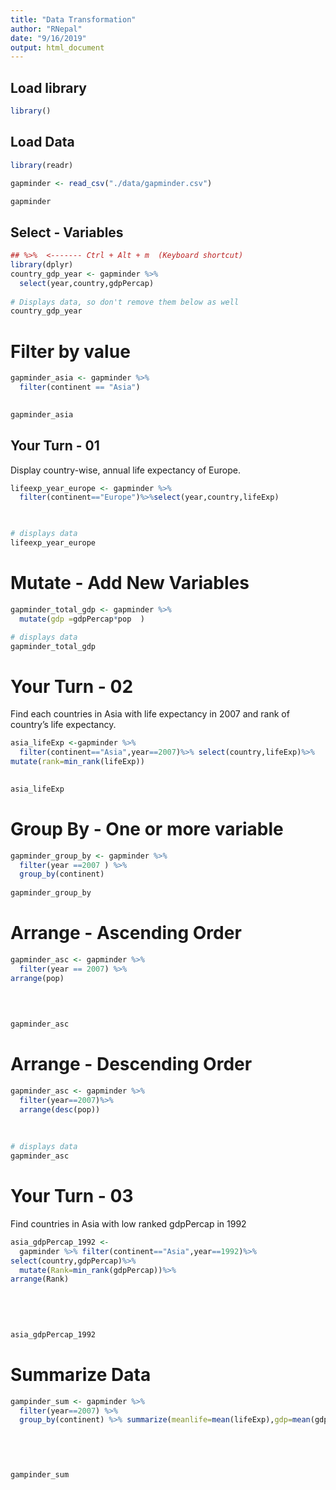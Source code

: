 ```yaml
---
title: "Data Transformation"
author: "RNepal"
date: "9/16/2019"
output: html_document
---
```



<!-- This file is provided in Data Analysis with R bootcamp by R Nepal (www.rugnepal.org) -->

## Load library

```r
library()
```

## Load Data

```r
library(readr)

gapminder <- read_csv("./data/gapminder.csv")

gapminder

```

## Select - Variables

```r
## %>%  <------- Ctrl + Alt + m  (Keyboard shortcut)
library(dplyr)
country_gdp_year <- gapminder %>% 
  select(year,country,gdpPercap)
  
# Displays data, so don't remove them below as well
country_gdp_year
```

# Filter by value

```r
gapminder_asia <- gapminder %>%
  filter(continent == "Asia")
  

gapminder_asia
```


## Your Turn - 01

Display country-wise, annual life expectancy of Europe.

```r
lifeexp_year_europe <- gapminder %>%
  filter(continent=="Europe")%>%select(year,country,lifeExp)
  


# displays data
lifeexp_year_europe
```


# Mutate - Add New Variables

```r
gapminder_total_gdp <- gapminder %>%
  mutate(gdp =gdpPercap*pop  )

# displays data 
gapminder_total_gdp
```

# Your Turn - 02

Find each countries in Asia with life expectancy in 2007 and rank of country's life expectancy.

```r
asia_lifeExp <-gapminder %>%
  filter(continent=="Asia",year==2007)%>% select(country,lifeExp)%>%
mutate(rank=min_rank(lifeExp))
  

asia_lifeExp  
```

# Group By - One or more variable

```r
gapminder_group_by <- gapminder %>%
  filter(year ==2007 ) %>%
  group_by(continent)
  
gapminder_group_by
```

# Arrange - Ascending Order

```r
gapminder_asc <- gapminder %>%
  filter(year == 2007) %>%
arrange(pop)
  
  
  

gapminder_asc 
```

# Arrange - Descending Order

```r
gapminder_asc <- gapminder %>%
  filter(year==2007)%>%
  arrange(desc(pop))
  
  
  
# displays data
gapminder_asc 
```


# Your Turn - 03

Find countries in Asia with low ranked gdpPercap in 1992

```r
asia_gdpPercap_1992 <- 
  gapminder %>% filter(continent=="Asia",year==1992)%>%
select(country,gdpPercap)%>%
  mutate(Rank=min_rank(gdpPercap))%>%
arrange(Rank)
  
  

  
  
asia_gdpPercap_1992 
```

# Summarize Data

```r
gampinder_sum <- gapminder %>%
  filter(year==2007) %>% 
  group_by(continent) %>% summarize(meanlife=mean(lifeExp),gdp=mean(gdpPercap))

  
  

  
gampinder_sum
```


